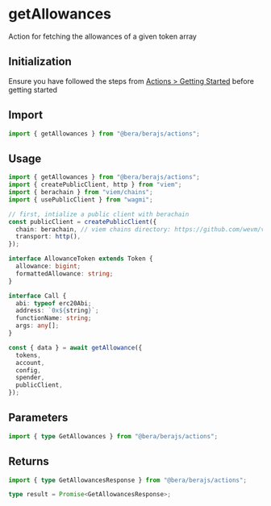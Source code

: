 # getAllowances

Action for fetching the allowances of a given token array

## Initialization

Ensure you have followed the steps from [Actions > Getting Started](/actions/getting-started) before getting started

## Import

```ts
import { getAllowances } from "@bera/berajs/actions";
```

## Usage

```ts
import { getAllowances } from "@bera/berajs/actions";
import { createPublicClient, http } from "viem";
import { berachain } from "viem/chains";
import { usePublicClient } from "wagmi";

// first, intialize a public client with berachain
const publicClient = createPublicClient({
  chain: berachain, // viem chains directory: https://github.com/wevm/viem/blob/main/src/chains/index.ts
  transport: http(),
});

interface AllowanceToken extends Token {
  allowance: bigint;
  formattedAllowance: string;
}

interface Call {
  abi: typeof erc20Abi;
  address: `0x${string}`;
  functionName: string;
  args: any[];
}

const { data } = await getAllowance({
  tokens,
  account,
  config,
  spender,
  publicClient,
});
```

## Parameters

```ts
import { type GetAllowances } from "@bera/berajs/actions";
```

## Returns

```ts
import { type GetAllowancesResponse } from "@bera/berajs/actions";

type result = Promise<GetAllowancesResponse>;
```

